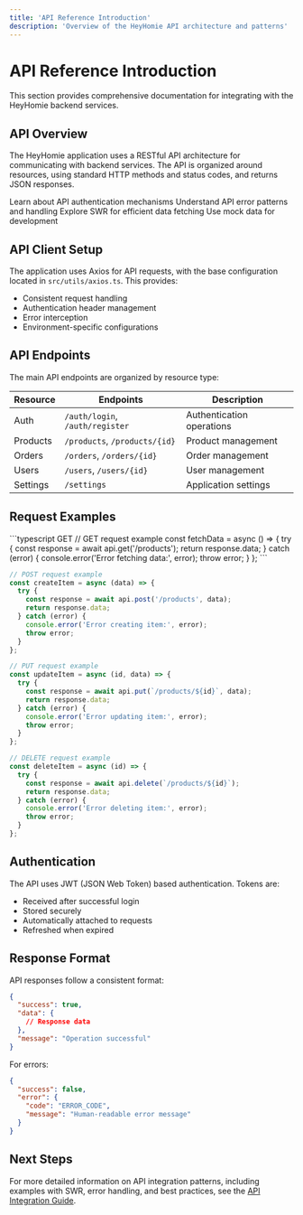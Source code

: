 ```yaml
---
title: 'API Reference Introduction'
description: 'Overview of the HeyHomie API architecture and patterns'
---
```


# API Reference Introduction

This section provides comprehensive documentation for integrating with the HeyHomie backend services.

## API Overview

The HeyHomie application uses a RESTful API architecture for communicating with backend services. The API is organized around resources, using standard HTTP methods and status codes, and returns JSON responses.

<CardGroup cols={2}>
  <Card title="Authentication" icon="key" href="/api-reference/integration-guide#authentication">
    Learn about API authentication mechanisms
  </Card>
  <Card title="Error Handling" icon="bug" href="/api-reference/integration-guide#error-handling">
    Understand API error patterns and handling
  </Card>
  <Card title="Data Fetching" icon="arrows-spin" href="/api-reference/integration-guide#data-fetching-with-swr">
    Explore SWR for efficient data fetching
  </Card>
  <Card title="Mock Data" icon="square-code" href="/api-reference/integration-guide#api-mocking-for-development">
    Use mock data for development
  </Card>
</CardGroup>

## API Client Setup

The application uses Axios for API requests, with the base configuration located in `src/utils/axios.ts`. This provides:

- Consistent request handling
- Authentication header management
- Error interception
- Environment-specific configurations

## API Endpoints

The main API endpoints are organized by resource type:

| Resource   | Endpoints                           | Description                           |
|------------|-------------------------------------|---------------------------------------|
| Auth       | `/auth/login`, `/auth/register`     | Authentication operations             |
| Products   | `/products`, `/products/{id}`       | Product management                    |
| Orders     | `/orders`, `/orders/{id}`           | Order management                      |
| Users      | `/users`, `/users/{id}`             | User management                       |
| Settings   | `/settings`                         | Application settings                  |

## Request Examples

<CodeGroup>
  ```typescript GET
  // GET request example
  const fetchData = async () => {
    try {
      const response = await api.get('/products');
      return response.data;
    } catch (error) {
      console.error('Error fetching data:', error);
      throw error;
    }
  };
  ```

  ```typescript POST
  // POST request example
  const createItem = async (data) => {
    try {
      const response = await api.post('/products', data);
      return response.data;
    } catch (error) {
      console.error('Error creating item:', error);
      throw error;
    }
  };
  ```

  ```typescript PUT
  // PUT request example
  const updateItem = async (id, data) => {
    try {
      const response = await api.put(`/products/${id}`, data);
      return response.data;
    } catch (error) {
      console.error('Error updating item:', error);
      throw error;
    }
  };
  ```

  ```typescript DELETE
  // DELETE request example
  const deleteItem = async (id) => {
    try {
      const response = await api.delete(`/products/${id}`);
      return response.data;
    } catch (error) {
      console.error('Error deleting item:', error);
      throw error;
    }
  };
  ```
</CodeGroup>

## Authentication

The API uses JWT (JSON Web Token) based authentication. Tokens are:

- Received after successful login
- Stored securely
- Automatically attached to requests
- Refreshed when expired

## Response Format

API responses follow a consistent format:

```json
{
  "success": true,
  "data": {
    // Response data
  },
  "message": "Operation successful"
}
```

For errors:

```json
{
  "success": false,
  "error": {
    "code": "ERROR_CODE",
    "message": "Human-readable error message"
  }
}
```

## Next Steps

For more detailed information on API integration patterns, including examples with SWR, error handling, and best practices, see the [API Integration Guide](/api-reference/integration-guide).
